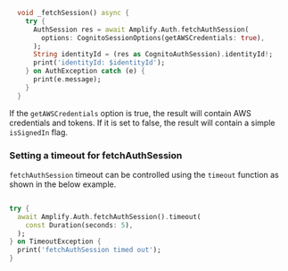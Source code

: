 ```dart
  void _fetchSession() async {
    try {
      AuthSession res = await Amplify.Auth.fetchAuthSession(
        options: CognitoSessionOptions(getAWSCredentials: true),
      );
      String identityId = (res as CognitoAuthSession).identityId!;
      print('identityId: $identityId');
    } on AuthException catch (e) {
      print(e.message);
    }
  }
```

If the `getAWSCredentials` option is true, the result will contain AWS credentials and tokens.  If it is set to false, the result will contain a simple `isSignedIn` flag. 

### Setting a timeout for fetchAuthSession

`fetchAuthSession` timeout can be controlled using the `timeout` function as shown in the below example.

```dart

try {
  await Amplify.Auth.fetchAuthSession().timeout(
    const Duration(seconds: 5),
  );
} on TimeoutException {
  print('fetchAuthSession timed out');
}

```

